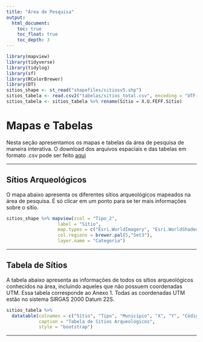 ```yaml
---
title: "Área de Pesquisa"
output: 
  html_document:
    toc: true
    toc_float: true
    toc_depth: 3
---
```


```r
library(mapview)
library(tidyverse)
library(tidylog)
library(sf)
library(RColorBrewer)
library(DT)
sitios_shape <- st_read("shapefiles/sitiosv5.shp")
sitios_tabela <- read.csv2("tabelas/sitios_total.csv", encoding = "UTF-8")
sitios_tabela <- sitios_tabela %>% rename(Sítio = X.U.FEFF.Sítio)
```


# **Mapas e Tabelas**
Nesta seção apresentamos os mapas e tabelas da área de pesquisa de maneira interativa. O download dos arquivos espaciais e das tabelas em formato .csv pode ser feito [aqui](https://github.com/henrique-kozlowski/arqueologia)

***

## Sítios Arqueológicos

O mapa abaixo apresenta os diferentes sítios arqueológicos mapeados na área de pesquisa. É só clicar em um ponto para se ter mais informações sobre o sítio.

```r
sitios_shape %>% mapview(zcol = "Tipo_2",
                   label = "Sítio",
                   map.types = c("Esri.WorldImagery", "Esri.WorldShadedRelief"),
                   col.regions = brewer.pal(5,"Set3"),
                   layer.name = "Categoria")
```

***

## Tabela de Sítios

A tabela abaixo apresenta as informações de todos os sítios arqueológicos conhecidos na área, incluindo aqueles que não possuem coordenadas UTM. Essa tabela corresponde ao Anexo 1. Todas as coordenadas UTM estão no sistema SIRGAS 2000 Datum 22S.

```r
sitios_tabela %>%
  datatable(colnames = c("Sítio", "Tipo", "Município", "X", "Y", "Código CNSA", "Referência"),
            caption = "Tabela de Sítios Arqueológicos",
            style = "bootstrap")
```


***
